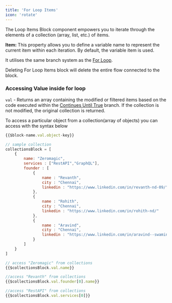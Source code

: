 ```yaml
--- 
title: 'For Loop Items' 
icon: 'rotate'
---
```

 

The Loop Items Block component empowers you to iterate through the elements of a collection (array, list, etc.) of items.

**Item:** This property allows you to define a variable name to represent the current item within each iteration. By default, the variable item is used.

It utilises the same branch system as the [For Loop](/restapi/flow-builder/blocks/flow-control/for-loop#branches).

<Warning>
Deleting For Loop Items block will delete the entire flow connected to the block. 
</Warning>


### Accessing Value inside for loop

`val` - Returns an array containing the modified or filtered items based on the code executed within the <ins>Continues Until True</ins> branch. If the collection is not modified, the original collection is returned.

To access a particular object from a collection(array of objects) you can access with the syntax below 

```jsx
{{$block-name.val.object-key}}
```

```jsx Example
// sample collection
collectionsBlock = [
    {
        name: "Zeromagic",
        services : ["RestAPI","GraphQL"],
        founder : [
            {
                name : "Revanth",
                city : "Chennai",
                linkedin : "https://www.linkedin.com/in/revanth-nd-09/"
            },
            {
                name : "Rohith",
                city : "Chennai",
                linkedin : "https://www.linkedin.com/in/rohith-nd/"
            },
            {
                name : "Aravind",
                city : "Chennai",
                linkedin : "https://www.linkedin.com/in/aravind--swaminathan/"
            }
        ]
    }
]

// access "Zeromagic" from collections
{{$collectionsBlock.val.name}}

//access "Revanth" from collections
{{$collectionsBlock.val.founder[0].name}}

//access "RestAPI" from collections
{{$collectionsBlock.val.services[0]}}

```

